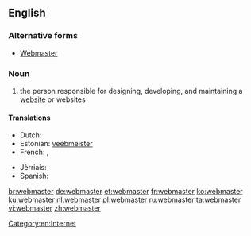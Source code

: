 ==English==

===Alternative forms===
* [[Webmaster]]

===Noun===
{{head|en|noun|plural|webmasters|feminine|webmistress}}

# the person responsible for designing, developing, and maintaining a [[website]] or websites

====Translations====
{{trans-top|the person responsible for maintaining a website}}
* Dutch: {{t+|nl|webmaster|m}}
* Estonian: [[veebmeister]]
* French: {{t+|fr|webmestre}},  {{t+|fr|webmaster}}
{{trans-mid}}
* Jèrriais: {{tø|roa-jer|maître-pêtre|m}}
* Spanish: {{t-|es|webmaster|m}}
{{trans-bottom}}

[[Category:en:Internet]]

[[br:webmaster]]
[[de:webmaster]]
[[et:webmaster]]
[[fr:webmaster]]
[[ko:webmaster]]
[[ku:webmaster]]
[[nl:webmaster]]
[[pl:webmaster]]
[[ru:webmaster]]
[[ta:webmaster]]
[[vi:webmaster]]
[[zh:webmaster]]